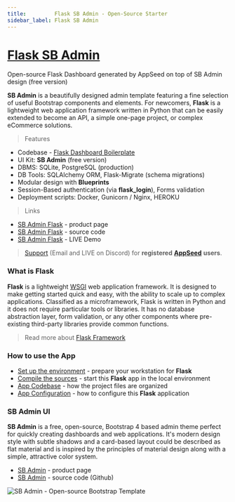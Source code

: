 ```yaml
---
title:         Flask SB Admin - Open-Source Starter
sidebar_label: Flask SB Admin
---
```


# [Flask SB Admin](https://appseed.us/product/sb-admin/flask/)

<SubHeading> Open-source Flask Dashboard generated by AppSeed on top of SB Admin design (free version)</SubHeading>

**SB Admin** is a beautifully designed admin template featuring a fine selection of useful Bootstrap components and elements. For newcomers, **Flask** is a lightweight web application framework written in Python that can be easily extended to become an API, a simple one-page project, or complex eCommerce solutions.

> Features

- Codebase - [Flask Dashboard Boilerplate](../../boilerplate-code/starters/flask-dashboard.mdx)
- UI Kit: **SB Admin** (free version)
- DBMS: SQLite, PostgreSQL (production)
- DB Tools: SQLAlchemy ORM, Flask-Migrate (schema migrations)
- Modular design with **Blueprints**
- Session-Based authentication (via **flask_login**), Forms validation
- Deployment scripts: Docker, Gunicorn / Nginx, HEROKU

> Links

- [SB Admin Flask](https://appseed.us/product/sb-admin/flask/) - product page
- [SB Admin Flask](https://github.com/app-generator/flask-dashboard-sb-admin) - source code
- [SB Admin Flask](https://flask-sb-admin.appseed-srv1.com/) - LIVE Demo

> [Support](https://appseed.us/support) (Email and LIVE on Discord) for **registered** [**AppSeed**](https://appseed.us/) **users**.

### What is Flask

**Flask** is a lightweight [WSGI](../../content/what-is/wsgi.mdx) web application framework. It is designed to make getting started quick and easy, with the ability to scale up to complex applications. Classified as a microframework, Flask is written in Python and it does not require particular tools or libraries. It has no database abstraction layer, form validation, or any other components where pre-existing third-party libraries provide common functions.

> Read more about [Flask Framework](../../content/what-is/flask.mdx)

### How to use the App

- [Set up the environment](../../boilerplate-code/starters/flask-dashboard.mdx#environment) - prepare your workstation for **Flask**
- [Compile the sources](../../boilerplate-code/starters/flask-dashboard.mdx#build-the-app-1) - start this **Flask** app in the local environment
- [App Codebase](../../boilerplate-code/starters/flask-dashboard.mdx#app-codebase) - how the project files are organized
- [App Configuration](../../boilerplate-code/starters/flask-dashboard.mdx#app-configuration) - how to configure this **Flask** application

### SB Admin UI

**SB Admin** is a free, open-source, Bootstrap 4 based admin theme perfect for quickly creating dashboards and web applications. It's modern design style with subtle shadows and a card-based layout could be described as flat material and is inspired by the principles of material design along with a simple, attractive color system.

- [SB Admin](https://startbootstrap.com/template/sb-admin) - product page
- [SB Admin](https://github.com/startbootstrap/startbootstrap-sb-admin) - source code (Github)

![SB Admin - Open-source Bootstrap Template](../../../static/assets/sb-admin-bootstrap-dashboard.jpg)
